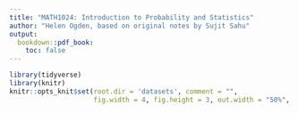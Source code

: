 ```yaml
---
title: "MATH1024: Introduction to Probability and Statistics"
author: "Helen Ogden, based on original notes by Sujit Sahu"
output:
  bookdown::pdf_book:
    toc: false
---
```


```r
library(tidyverse)
library(knitr)
knitr::opts_knit$set(root.dir = 'datasets', comment = "",
                     fig.width = 4, fig.height = 3, out.width = "50%", fig.align = "center")
```

